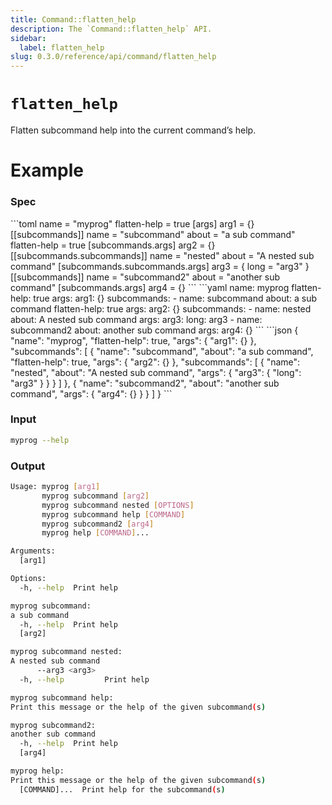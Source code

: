 ```yaml
---
title: Command::flatten_help
description: The `Command::flatten_help` API.
sidebar:
  label: flatten_help
slug: 0.3.0/reference/api/command/flatten_help
---
```



# `flatten_help` <LinkButton href="https://docs.rs/clap/latest/clap/struct.Command.html#method.flatten_help" icon="open-book" variant="minimal" />

<Badge text="since 0.1.0" size="small" />

Flatten subcommand help into the current command’s help.

# Example

### Spec

<Tabs syncKey="format">
  <TabItem label="TOML">
    ```toml
    name = "myprog"
    flatten-help = true
    [args]
    arg1 = {}
    [[subcommands]]
    name = "subcommand"
    about = "a sub command"
    flatten-help = true
    [subcommands.args]
    arg2 = {}
    [[subcommands.subcommands]]
    name = "nested"
    about = "A nested sub command"
    [subcommands.subcommands.args]
    arg3 = { long = "arg3" }
    [[subcommands]]
    name = "subcommand2"
    about = "another sub command"
    [subcommands.args]
    arg4 = {}
    ```
  </TabItem>

  <TabItem label="YAML">
    ```yaml
    name: myprog
    flatten-help: true
    args:
      arg1: {}
    subcommands:
    - name: subcommand
      about: a sub command
      flatten-help: true
      args:
        arg2: {}
      subcommands:
      - name: nested
        about: A nested sub command
        args:
          arg3:
            long: arg3
    - name: subcommand2
      about: another sub command
      args:
        arg4: {}
    ```
  </TabItem>

  <TabItem label="JSON">
    ```json
    {
      "name": "myprog",
      "flatten-help": true,
      "args": {
        "arg1": {}
      },
      "subcommands": [
        {
          "name": "subcommand",
          "about": "a sub command",
          "flatten-help": true,
          "args": {
            "arg2": {}
          },
          "subcommands": [
            {
              "name": "nested",
              "about": "A nested sub command",
              "args": {
                "arg3": {
                  "long": "arg3"
                }
              }
            }
          ]
        },
        {
          "name": "subcommand2",
          "about": "another sub command",
          "args": {
            "arg4": {}
          }
        }
      ]
    }
    ```
  </TabItem>
</Tabs>

### Input

```bash
myprog --help
```

### Output

```bash
Usage: myprog [arg1]
       myprog subcommand [arg2]
       myprog subcommand nested [OPTIONS]
       myprog subcommand help [COMMAND]
       myprog subcommand2 [arg4]
       myprog help [COMMAND]...

Arguments:
  [arg1]  

Options:
  -h, --help  Print help

myprog subcommand:
a sub command
  -h, --help  Print help
  [arg2]      

myprog subcommand nested:
A nested sub command
      --arg3 <arg3>  
  -h, --help         Print help

myprog subcommand help:
Print this message or the help of the given subcommand(s)

myprog subcommand2:
another sub command
  -h, --help  Print help
  [arg4]      

myprog help:
Print this message or the help of the given subcommand(s)
  [COMMAND]...  Print help for the subcommand(s)
```
